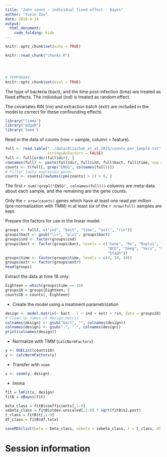 ```yaml
---
title: "John count - individual fixed effect - Bayes"
author: "Yuxin Zou"
date: 2018-4-14
output: 
  html_document:
    code_folding: hide
---
```


```r
knitr::opts_chunk$set(echo = TRUE)
```

```r
knitr::read_chunk("chunks.R")
```

<!-- Update knitr chunk options -->
```r
```

<!-- Insert the date the file was last updated -->
```r
```

<!-- Insert the R version (Git commit SHA1) if Git repository exists and R
 package git2r is installed -->
```r
```

```r
# TEMPORARY.
knitr::opts_chunk$set(eval = TRUE)
```

The type of bacteria (bact), and the time post-infection (time) are treated as fixed effects. The individual (ind) is treated as random effect.

The covariates RIN (rin) and extraction batch (extr) are included in the model to correct for these confounding effects.

```r
library("limma")
library("edgeR")
library('lme4')
```

Read in the data of counts (row = sample, column = feature).

```r
full <- read.table("../data/Blischak_et_al_2015/counts_per_sample.txt", header = TRUE,
                   stringsAsFactors = FALSE)
full <- full[order(full$dir), ]
rownames(full) <- paste(full$dir, full$ind, full$bact, full$time, sep = ".")
counts <- t(full[, grep("ENSG", colnames(full))])
# Filter lowly expressed genes
counts <- counts[rowSums(cpm(counts) > 1) > 6, ]
```

The first `r sum(!grepl("ENSG", colnames(full)))` columns are meta-data about each sample, and the remaining are the gene counts.

Only the `r nrow(counts)` genes which have at least one read per million (pre-normalization with TMM) in at least six of the `r nrow(full)` samples are kept.

Prepare the factors for use in the linear model.

```r
groups <- full[, c("ind", "bact", "time", "extr", "rin")]
groups$bact <- gsub("\\+", "plus", groups$bact)
groups$ind <- factor(groups$ind)
groups$bact <- factor(groups$bact, levels = c("none", "Rv", "Rvplus", "GC",
                                              "BCG", "Smeg", "Yers", "Salm",
                                              "Staph"))
groups$time <- factor(groups$time, levels = c(4, 18, 48))
groups$extr <- factor(groups$extr)
head(groups)
```

Extract the data at time 18 only:

```r
Eighteen = which(groups$time == 18)
groups18 = groups[Eighteen, ]
counts18 = counts[, Eighteen]
```

* Create the model using a treatment parametrization
```r
design <- model.matrix(~ bact - 1 + ind + extr + rin, data = groups18)
# Clean up names of design matrix
colnames(design) <- gsub("bact", "", colnames(design))
colnames(design) <- gsub(":", ".", colnames(design))
print(colnames(design))
```

* Normalize with TMM (`calcNormFactors`)

```r
y <- DGEList(counts18)
y <- calcNormFactors(y)
```

* Transfer with `voom`
```r
v <- voom(y, design)
```

* limma
```r
fit = lmFit(v, design)
fitB = eBayes(fit)
```

```r
beta_class = fitB$coefficients[,1:9]
sebeta_class = fitB$stdev.unscaled[,1:9] * sqrt(fitB$s2.post)
t_class = fitB$t[,1:9]
df_class = fitB$df.total
```

```r
saveRDS(list(beta = beta_class, sebeta = sebeta_class, t = t_class, df = df_class), '../output/John18_IndFix_limmaBayes.rds')
```

# Session information

<!-- Insert the session information into the document -->
```r
```

